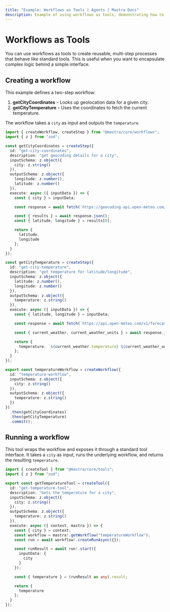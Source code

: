 ```yaml
---
title: "Example: Workflows as Tools | Agents | Mastra Docs"
description: Example of using workflows as tools, demonstrating how to create reusable workflow components that can be called like tools.
---
```



# Workflows as Tools

You can use workflows as tools to create reusable, multi-step processes that behave like standard tools. This is useful when you want to encapsulate complex logic behind a simple interface.

## Creating a workflow

This example defines a two-step workflow:

1. **getCityCoordinates** – Looks up geolocation data for a given city.
2. **getCityTemperature** – Uses the coordinates to fetch the current temperature.

The workflow takes a `city` as input and outputs the `temperature`.

```typescript filename="src/mastra/workflows/example-temperature-workflow.ts" showLineNumbers copy
import { createWorkflow, createStep } from "@mastra/core/workflows";
import { z } from "zod";

const getCityCoordinates = createStep({
  id: "get-city-coordinates",
  description: "get geocoding details for a city",
  inputSchema: z.object({
    city: z.string()
  }),
  outputSchema: z.object({
    longitude: z.number(),
    latitude: z.number()
  }),
  execute: async ({ inputData }) => {
    const { city } = inputData;

    const response = await fetch(`https://geocoding-api.open-meteo.com/v1/search?name=${city}&count=1`);

    const { results } = await response.json();
    const { latitude, longitude } = results[0];

    return {
      latitude,
      longitude
    };
  }
});

const getCityTemperature = createStep({
  id: "get-city-temperature",
  description: "get temperature for latitude/longitude",
  inputSchema: z.object({
    latitude: z.number(),
    longitude: z.number()
  }),
  outputSchema: z.object({
    temperature: z.string()
  }),
  execute: async ({ inputData }) => {
    const { latitude, longitude } = inputData;

    const response = await fetch(`https://api.open-meteo.com/v1/forecast?latitude=${latitude}&longitude=${longitude}&current_weather=true`);

    const { current_weather, current_weather_units } = await response.json();

    return {
      temperature: `${current_weather.temperature} ${current_weather_units.temperature}`
    };
  }
});

export const temperatureWorkflow = createWorkflow({
  id: "temperature-workflow",
  inputSchema: z.object({
    city: z.string()
  }),
  outputSchema: z.object({
    temperature: z.string()
  })
})
  .then(getCityCoordinates)
  .then(getCityTemperature)
  .commit();
```

## Running a workflow

This tool wraps the workflow and exposes it through a standard tool interface. It takes a `city` as input, runs the underlying workflow, and returns the resulting `temperature`.

```typescript filename="src/mastra/tools/temperature-tool.ts" showLineNumbers copy
import { createTool } from "@mastra/core/tools";
import { z } from "zod";

export const getTemperatureTool = createTool({
  id: "get-temperature-tool",
  description: "Gets the temperature for a city",
  inputSchema: z.object({
    city: z.string()
  }),
  outputSchema: z.object({
    temperature: z.string()
  }),
  execute: async ({ context, mastra }) => {
    const { city } = context;
    const workflow = mastra!.getWorkflow("temperatureWorkflow");
    const run = await workflow!.createRunAsync({});

    const runResult = await run!.start({
      inputData: {
        city
      }
    });

    const { temperature } = (runResult as any).result;

    return {
      temperature
    };
  }
});
```

<GithubLink
  marginTop='mt-16'
  link="https://github.com/mastra-ai/mastra/blob/main/examples/basics/agents/workflow-as-tools"
/>
